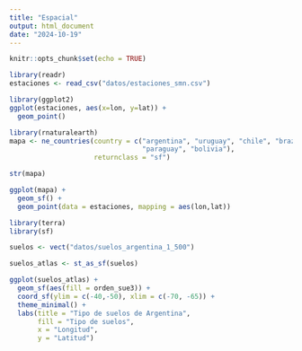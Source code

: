 ```yaml
---
title: "Espacial"
output: html_document
date: "2024-10-19"
---
```


```r
knitr::opts_chunk$set(echo = TRUE)
```

```r
library(readr)
estaciones <- read_csv("datos/estaciones_smn.csv")
```

```r
library(ggplot2)
ggplot(estaciones, aes(x=lon, y=lat)) +
  geom_point()
```

```r
library(rnaturalearth)
mapa <- ne_countries(country = c("argentina", "uruguay", "chile", "brazil",
                                 "paraguay", "bolivia"), 
                     returnclass = "sf")

str(mapa)
```

```r
ggplot(mapa) +
  geom_sf() +
  geom_point(data = estaciones, mapping = aes(lon,lat))
```

```r
library(terra)
library(sf)

suelos <- vect("datos/suelos_argentina_1_500")

suelos_atlas <- st_as_sf(suelos)
```

```r
ggplot(suelos_atlas) +
  geom_sf(aes(fill = orden_sue3)) +
  coord_sf(ylim = c(-40,-50), xlim = c(-70, -65)) +
  theme_minimal() +
  labs(title = "Tipo de suelos de Argentina",
       fill = "Tipo de suelos",
       x = "Longitud",
       y = "Latitud")
```














